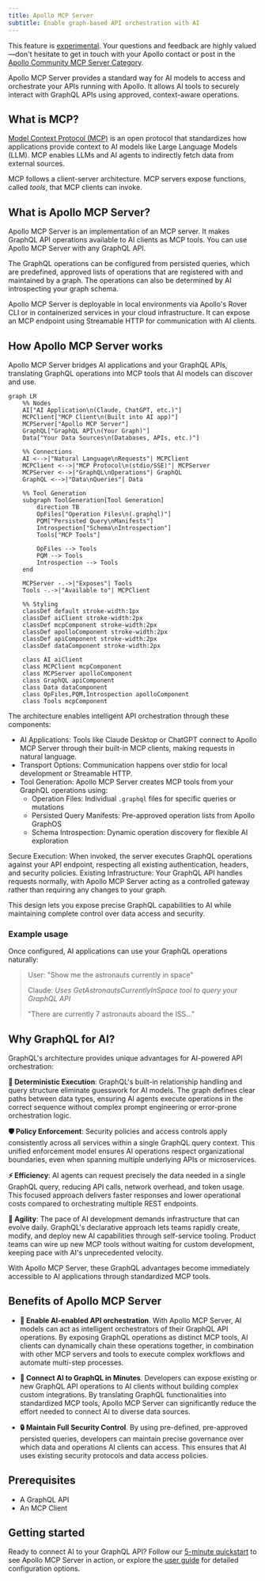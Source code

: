 ```yaml
---
title: Apollo MCP Server
subtitle: Enable graph-based API orchestration with AI
---
```


<ExperimentalFeature>

This feature is [experimental](/graphos/resources/feature-launch-stages#experimental). Your questions and feedback are highly valued—don't hesitate to get in touch with your Apollo contact or post in the [Apollo Community MCP Server Category](https://community.apollographql.com/c/mcp-server/41).

</ExperimentalFeature>

Apollo MCP Server provides a standard way for AI models to access and orchestrate your APIs running with Apollo. It allows AI tools to securely interact with GraphQL APIs using approved, context-aware operations.

## What is MCP?

[Model Context Protocol (MCP)](https://modelcontextprotocol.io/introduction) is an open protocol that standardizes how applications provide context to AI models like Large Language Models (LLM). MCP enables LLMs and AI agents to indirectly fetch data from external sources.

MCP follows a client-server architecture. MCP servers expose functions, called _tools_, that MCP clients can invoke.

## What is Apollo MCP Server? 

Apollo MCP Server is an implementation of an MCP server. It makes GraphQL API operations available to AI clients as MCP tools. You can use Apollo MCP Server with any GraphQL API.

The GraphQL operations can be configured from persisted queries, which are predefined, approved lists of operations that are registered with and maintained by a graph. The operations can also be determined by AI introspecting your graph schema.

Apollo MCP Server is deployable in local environments via Apollo's Rover CLI or in containerized services in your cloud infrastructure. It can expose an MCP endpoint using Streamable HTTP for communication with AI clients.

## How Apollo MCP Server works

Apollo MCP Server bridges AI applications and your GraphQL APIs, translating GraphQL operations into MCP tools that AI models can discover and use.

```mermaid
graph LR
    %% Nodes
    AI["AI Application\n(Claude, ChatGPT, etc.)"]
    MCPClient["MCP Client\n(Built into AI app)"]
    MCPServer["Apollo MCP Server"]
    GraphQL["GraphQL API\n(Your Graph)"]
    Data["Your Data Sources\n(Databases, APIs, etc.)"]

    %% Connections
    AI <-->|"Natural Language\nRequests"| MCPClient
    MCPClient <-->|"MCP Protocol\n(stdio/SSE)"| MCPServer
    MCPServer <-->|"GraphQL\nOperations"| GraphQL
    GraphQL <-->|"Data\nQueries"| Data

    %% Tool Generation
    subgraph ToolGeneration[Tool Generation]
        direction TB
        OpFiles["Operation Files\n(.graphql)"]
        PQM["Persisted Query\nManifests"]
        Introspection["Schema\nIntrospection"]
        Tools["MCP Tools"]
        
        OpFiles --> Tools
        PQM --> Tools
        Introspection --> Tools
    end

    MCPServer -.->|"Exposes"| Tools
    Tools -.->|"Available to"| MCPClient

    %% Styling
    classDef default stroke-width:1px
    classDef aiClient stroke-width:2px
    classDef mcpComponent stroke-width:2px
    classDef apolloComponent stroke-width:2px
    classDef apiComponent stroke-width:2px
    classDef dataComponent stroke-width:2px

    class AI aiClient
    class MCPClient mcpComponent
    class MCPServer apolloComponent
    class GraphQL apiComponent
    class Data dataComponent
    class OpFiles,PQM,Introspection apolloComponent
    class Tools mcpComponent
```

The architecture enables intelligent API orchestration through these components:

* AI Applications: Tools like Claude Desktop or ChatGPT connect to Apollo MCP Server through their built-in MCP clients, making requests in natural language.
* Transport Options: Communication happens over stdio for local development or Streamable HTTP. 
* Tool Generation: Apollo MCP Server creates MCP tools from your GraphQL operations using:
    * Operation Files: Individual `.graphql` files for specific queries or mutations
    * Persisted Query Manifests: Pre-approved operation lists from Apollo GraphOS
    * Schema Introspection: Dynamic operation discovery for flexible AI exploration

Secure Execution: When invoked, the server executes GraphQL operations against your API endpoint, respecting all existing authentication, headers, and security policies.
Existing Infrastructure: Your GraphQL API handles requests normally, with Apollo MCP Server acting as a controlled gateway rather than requiring any changes to your graph.

This design lets you expose precise GraphQL capabilities to AI while maintaining complete control over data access and security.

### Example usage

Once configured, AI applications can use your GraphQL operations naturally:

> User: "Show me the astronauts currently in space"
>
> Claude: *Uses GetAstronautsCurrentlyInSpace tool to query your GraphQL API*
>
> "There are currently 7 astronauts aboard the ISS..."

## Why GraphQL for AI?

GraphQL's architecture provides unique advantages for AI-powered API orchestration:

**🎯 Deterministic Execution**: GraphQL's built-in relationship handling and query structure eliminate guesswork for AI models. The graph defines clear paths between data types, ensuring AI agents execute operations in the correct sequence without complex prompt engineering or error-prone orchestration logic.

**🛡️ Policy Enforcement**: Security policies and access controls apply consistently across all services within a single GraphQL query context. This unified enforcement model ensures AI operations respect organizational boundaries, even when spanning multiple underlying APIs or microservices.

**⚡ Efficiency**: AI agents can request precisely the data needed in a single GraphQL query, reducing API calls, network overhead, and token usage. This focused approach delivers faster responses and lower operational costs compared to orchestrating multiple REST endpoints.

**🔄 Agility**: The pace of AI development demands infrastructure that can evolve daily. GraphQL's declarative approach lets teams rapidly create, modify, and deploy new AI capabilities through self-service tooling. Product teams can wire up new MCP tools without waiting for custom development, keeping pace with AI's unprecedented velocity.

With Apollo MCP Server, these GraphQL advantages become immediately accessible to AI applications through standardized MCP tools.

## Benefits of Apollo MCP Server

- **🤖 Enable AI-enabled API orchestration**. With Apollo MCP Server, AI models can act as intelligent orchestrators of their GraphQL API operations. By exposing GraphQL operations as distinct MCP tools, AI clients can dynamically chain these operations together, in combination with other MCP servers and tools to execute complex workflows and automate multi-step processes. 

- **🚀 Connect AI to GraphQL in Minutes**. Developers can expose existing or new GraphQL API operations to AI clients without building complex custom integrations. By translating GraphQL functionalities into standardized MCP tools, Apollo MCP Server can significantly reduce the effort needed to connect AI to diverse data sources.

- **🔒 Maintain Full Security Control**. By using pre-defined, pre-approved persisted queries, developers can maintain precise governance over which data and operations AI clients can access. This ensures that AI uses existing security protocols and data access policies.

## Prerequisites

- A GraphQL API
- An MCP Client

## Getting started

Ready to connect AI to your GraphQL API? Follow our [5-minute quickstart](/apollo-mcp-server/quickstart) to see Apollo MCP Server in action, or explore the [user guide](/apollo-mcp-server/guides) for detailed configuration options.

